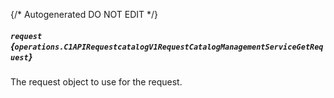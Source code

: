 {/* Autogenerated DO NOT EDIT  */}

##### `request` *{`operations.C1APIRequestcatalogV1RequestCatalogManagementServiceGetRequest`}*
The request object to use for the request.
<Collapsible>
    <C1APIRequestcatalogV1RequestCatalogManagementServiceGetRequest/>
</Collapsible>


